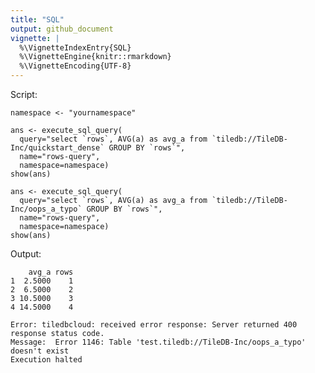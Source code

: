 ```yaml
---
title: "SQL"
output: github_document
vignette: |
  %\VignetteIndexEntry{SQL}
  %\VignetteEngine{knitr::rmarkdown}
  %\VignetteEncoding{UTF-8}
---
```


Script:

```
namespace <- "yournamespace"

ans <- execute_sql_query(
  query="select `rows`, AVG(a) as avg_a from `tiledb://TileDB-Inc/quickstart_dense` GROUP BY `rows`",
  name="rows-query",
  namespace=namespace)
show(ans)

ans <- execute_sql_query(
  query="select `rows`, AVG(a) as avg_a from `tiledb://TileDB-Inc/oops_a_typo` GROUP BY `rows`",
  name="rows-query",
  namespace=namespace)
show(ans)
```

Output:

```
    avg_a rows
1  2.5000    1
2  6.5000    2
3 10.5000    3
4 14.5000    4

Error: tiledbcloud: received error response: Server returned 400 response status code.
Message:  Error 1146: Table 'test.tiledb://TileDB-Inc/oops_a_typo' doesn't exist
Execution halted
```
